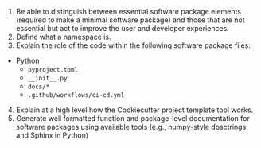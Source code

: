 1. Be able to distinguish between essential software package elements (required to make a minimal software package)
   and those that are not essential but act to improve the user and developer experiences.
2. Define what a namespace is.
3. Explain the role of the code within the following software package files:
  - Python
    - `pyproject.toml`
    - `__init__.py`
    - `docs/*`
    - `.github/workflows/ci-cd.yml`

4. Explain at a high level how the Cookiecutter project template tool works.
6. Generate well formatted function and package-level documentation for software packages using available tools
   (e.g., numpy-style dosctrings and Sphinx in Python)
